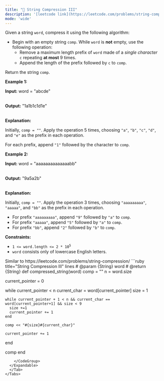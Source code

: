 ```yaml
---
title: "🧀 String Compression III"
description: '[leetcode link](https://leetcode.com/problems/string-compression-iii/description/)'
mode: 'wide'
---
```

<Tabs>
  <Tab title="Question" icon="circle-question" iconType="regular">
    <Card>
      <p>Given a string <code>word</code>, compress it using the following algorithm:</p>  <ul>  <li>Begin with an empty string <code>comp</code>. While <code>word</code> is <strong>not</strong> empty, use the following operation:   <ul>   <li>Remove a maximum length prefix of <code>word</code> made of a <em>single character</em> <code>c</code> repeating <strong>at most</strong> 9 times.</li>   <li>Append the length of the prefix followed by <code>c</code> to <code>comp</code>.</li>  </ul>  </li> </ul>  <p>Return the string <code>comp</code>.</p>   <p><strong class="example">Example 1:</strong></p>  <div class="example-block"> <p><strong>Input:</strong> <span class="example-io">word = &quot;abcde&quot;</span></p>  <p><br/> <strong>Output:</strong> <span class="example-io">&quot;1a1b1c1d1e&quot;</span></p>  <p><br/> <strong>Explanation:</strong></p>  <p>Initially, <code>comp = &quot;&quot;</code>. Apply the operation 5 times, choosing <code>&quot;a&quot;</code>, <code>&quot;b&quot;</code>, <code>&quot;c&quot;</code>, <code>&quot;d&quot;</code>, and <code>&quot;e&quot;</code> as the prefix in each operation.</p>  <p>For each prefix, append <code>&quot;1&quot;</code> followed by the character to <code>comp</code>.</p> </div>  <p><strong class="example">Example 2:</strong></p>  <div class="example-block"> <p><strong>Input:</strong> <span class="example-io">word = &quot;aaaaaaaaaaaaaabb&quot;</span></p>  <p><br/> <strong>Output:</strong> <span class="example-io">&quot;9a5a2b&quot;</span></p>  <p><br/> <strong>Explanation:</strong></p>  <p>Initially, <code>comp = &quot;&quot;</code>. Apply the operation 3 times, choosing <code>&quot;aaaaaaaaa&quot;</code>, <code>&quot;aaaaa&quot;</code>, and <code>&quot;bb&quot;</code> as the prefix in each operation.</p>  <ul>  <li>For prefix <code>&quot;aaaaaaaaa&quot;</code>, append <code>&quot;9&quot;</code> followed by <code>&quot;a&quot;</code> to <code>comp</code>.</li>  <li>For prefix <code>&quot;aaaaa&quot;</code>, append <code>&quot;5&quot;</code> followed by <code>&quot;a&quot;</code> to <code>comp</code>.</li>  <li>For prefix <code>&quot;bb&quot;</code>, append <code>&quot;2&quot;</code> followed by <code>&quot;b&quot;</code> to <code>comp</code>.</li> </ul> </div>   <p><strong>Constraints:</strong></p>  <ul>  <li><code>1 &lt;= word.length &lt;= 2 * 10<sup>5</sup></code></li>  <li><code>word</code> consists only of lowercase English letters.</li> </ul> 
    </Card>
  </Tab>
  <Tab title="Solution" icon="lightbulb" iconType="regular" >
    <Card>
      Similar to https://leetcode.com/problems/string-compression/
</Card>
  <Expandable title="code">
    <CodeGroup dropdown>
```ruby title="String Compression III" lines
# @param {String} word
# @return {String}
def compressed_string(word)
  comp = ""
  n = word.size

  current_pointer = 0

  while current_pointer < n
    current_char = word[current_pointer]
    size = 1

    while current_pointer + 1 < n && current_char == word[current_pointer+1] && size < 9
      size +=1
      current_pointer += 1
    end

    comp << "#{size}#{current_char}"
    
    current_pointer += 1
  end

  comp
end
```
    </CodeGroup>
  </Expandable>
  </Tab>
</Tabs>